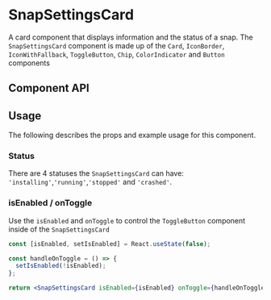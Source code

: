 

# SnapSettingsCard

A card component that displays information and the status of a snap. The `SnapSettingsCard` component is made up of the `Card`, `IconBorder`, `IconWithFallback`, `ToggleButton`, `Chip`, `ColorIndicator` and `Button` components

<Canvas>
  <Story id="ui-components-app-flask-snap-settings-card-snap-settings-card-stories-js--default-story" />
</Canvas>

## Component API

<ArgsTable of={SnapSettingsCard} />

## Usage

The following describes the props and example usage for this component.

### Status

There are 4 statuses the `SnapSettingsCard` can have: `'installing'`,`'running'`,`'stopped'` and `'crashed'`.

<Canvas>
  <Story id="ui-components-app-flask-snap-settings-card-snap-settings-card-stories-js--status" />
</Canvas>

### isEnabled / onToggle

Use the `isEnabled` and `onToggle` to control the `ToggleButton` component inside of the `SnapSettingsCard`

```jsx
const [isEnabled, setIsEnabled] = React.useState(false);

const handleOnToggle = () => {
  setIsEnabled(!isEnabled);
};

return <SnapSettingsCard isEnabled={isEnabled} onToggle={handleOnToggle} />;
```
